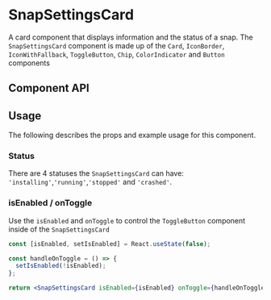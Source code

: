 

# SnapSettingsCard

A card component that displays information and the status of a snap. The `SnapSettingsCard` component is made up of the `Card`, `IconBorder`, `IconWithFallback`, `ToggleButton`, `Chip`, `ColorIndicator` and `Button` components

<Canvas>
  <Story id="ui-components-app-flask-snap-settings-card-snap-settings-card-stories-js--default-story" />
</Canvas>

## Component API

<ArgsTable of={SnapSettingsCard} />

## Usage

The following describes the props and example usage for this component.

### Status

There are 4 statuses the `SnapSettingsCard` can have: `'installing'`,`'running'`,`'stopped'` and `'crashed'`.

<Canvas>
  <Story id="ui-components-app-flask-snap-settings-card-snap-settings-card-stories-js--status" />
</Canvas>

### isEnabled / onToggle

Use the `isEnabled` and `onToggle` to control the `ToggleButton` component inside of the `SnapSettingsCard`

```jsx
const [isEnabled, setIsEnabled] = React.useState(false);

const handleOnToggle = () => {
  setIsEnabled(!isEnabled);
};

return <SnapSettingsCard isEnabled={isEnabled} onToggle={handleOnToggle} />;
```
